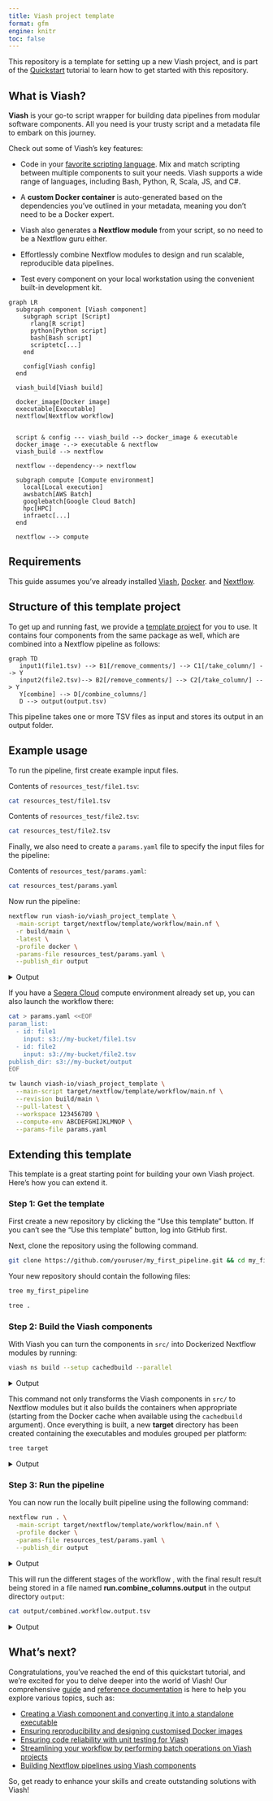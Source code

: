 ```yaml
---
title: Viash project template
format: gfm
engine: knitr
toc: false
---
```


<!-- README.md is generated from README.qmd using quarto render. Please edit that file -->

This repository is a template for setting up a new Viash project, and is part of the [Quickstart](https://viash.io/quickstart) tutorial to learn how to get started with this repository.

## What is Viash?

**Viash** is your go-to script wrapper for building data pipelines from modular software components. All you need is your trusty script and a metadata file to embark on this journey.

Check out some of Viash's key features:

- Code in your [favorite scripting language](/guide/component/create-component.html). Mix and match scripting between multiple components to suit your needs. Viash supports a wide range of languages, including Bash, Python, R, Scala, JS, and C#.

- A **custom Docker container** is auto-generated based on the dependencies you've outlined in your metadata, meaning you don't need to be a Docker expert.

- Viash also generates a **Nextflow module** from your script, so no need to be a Nextflow guru either.

- Effortlessly combine Nextflow modules to design and run scalable, reproducible data pipelines.

- Test every component on your local workstation using the convenient built-in development kit.

```mermaid
graph LR
  subgraph component [Viash component]
    subgraph script [Script]
      rlang[R script]
      python[Python script]
      bash[Bash script]
      scriptetc[...]
    end

    config[Viash config]
  end

  viash_build[Viash build]

  docker_image[Docker image]
  executable[Executable]
  nextflow[Nextflow workflow]

  
  script & config --- viash_build --> docker_image & executable
  docker_image -.-> executable & nextflow
  viash_build --> nextflow

  nextflow --dependency--> nextflow

  subgraph compute [Compute environment]
    local[Local execution]
    awsbatch[AWS Batch]
    googlebatch[Google Cloud Batch]
    hpc[HPC]
    infraetc[...]
  end

  nextflow --> compute
```

## Requirements

This guide assumes you've already installed [Viash](https://viash.io/installation), [Docker](https://docs.docker.com/engine/install). and [Nextflow](https://www.nextflow.io/index.html#GetStarted).


## Structure of this template project

To get up and running fast, we provide a [template project](https://github.com/viash-io/viash_project_template) for you to use. It contains four components from the same package as well, which are combined into a Nextflow pipeline as follows:

```mermaid
graph TD
   input1(file1.tsv) --> B1[/remove_comments/] --> C1[/take_column/] --> Y
   input2(file2.tsv)--> B2[/remove_comments/] --> C2[/take_column/] --> Y
   Y[combine] --> D[/combine_columns/]
   D --> output(output.tsv)
```

This pipeline takes one or more TSV files as input and stores its output in an output folder.

## Example usage

To run the pipeline, first create example input files.

Contents of `resources_test/file1.tsv`:

```bash
cat resources_test/file1.tsv
```

Contents of `resources_test/file2.tsv`:

```bash
cat resources_test/file2.tsv
```

Finally, we also need to create a `params.yaml` file to specify the input files for the pipeline:

Contents of `resources_test/params.yaml`:

```bash
cat resources_test/params.yaml
```

Now run the pipeline:

```bash
nextflow run viash-io/viash_project_template \
  -main-script target/nextflow/template/workflow/main.nf \
  -r build/main \
  -latest \
  -profile docker \
  -params-file resources_test/params.yaml \
  --publish_dir output
```

<details>
<summary>Output</summary>

```bash
# avoid ansi log for proper static output using -ansi-log false
nextflow run viash-io/viash_project_template \
  -main-script target/nextflow/template/workflow/main.nf \
  -r build/main \
  -latest \
  -profile docker \
  --publish_dir output \
  -params-file resources_test/params.yaml \
  -ansi-log false
```

</details>

If you have a [Seqera Cloud](https://cloud.seqera.io) compute environment already set up, you can also launch the workflow there:

```bash
cat > params.yaml <<EOF
param_list:
  - id: file1
    input: s3://my-bucket/file1.tsv
  - id: file2
    input: s3://my-bucket/file2.tsv
publish_dir: s3://my-bucket/output
EOF

tw launch viash-io/viash_project_template \
  --main-script target/nextflow/template/workflow/main.nf \
  --revision build/main \
  --pull-latest \
  --workspace 123456789 \
  --compute-env ABCDEFGHIJKLMNOP \
  --params-file params.yaml
```

## Extending this template

This template is a great starting point for building your own Viash project. Here's how you can extend it.


### Step 1: Get the template

First create a new repository by clicking the "Use this template" button. If you can't see the "Use this template" button, log into GitHub first.

Next, clone the repository using the following command.

```bash
git clone https://github.com/youruser/my_first_pipeline.git && cd my_first_pipeline
```

Your new repository should contain the following files:

```bash
tree my_first_pipeline
```

```bash
tree .
```

### Step 2: Build the Viash components

With Viash you can turn the components in `src/` into Dockerized Nextflow modules by running:

```bash
viash ns build --setup cachedbuild --parallel
```

<details>
<summary>Output</summary>

```bash
viash ns build --setup cachedbuild --parallel
```

</details>

This command not only transforms the Viash components in `src/` to Nextflow modules but it also builds the containers when appropriate (starting from the Docker cache when available using the `cachedbuild` argument). Once everything is built, a new **target** directory has been created containing the executables and modules grouped per platform:

```bash
tree target
```

<details>
<summary>Output</summary>
```bash
tree target
```
</details>

### Step 3: Run the pipeline

You can now run the locally built pipeline using the following command:

```bash
nextflow run . \
  -main-script target/nextflow/template/workflow/main.nf \
  -profile docker \
  -params-file resources_test/params.yaml \
  --publish_dir output
```

<details>
<summary>Output</summary>
```bash
# avoid ansi log for proper static output using -ansi-log false
nextflow run . \
  -main-script target/nextflow/template/workflow/main.nf \
  -profile docker \
  -params-file resources_test/params.yaml \
  --publish_dir output \
  -ansi-log false
```
</details>

This will run the different stages of the workflow , with the final result result being stored in a file named **run.combine_columns.output** in the output directory `output`:

```bash
cat output/combined.workflow.output.tsv
```

<details>
<summary>Output</summary>
```bash
cat output/combined.workflow.output.tsv
```
</details>


## What's next?

Congratulations, you've reached the end of this quickstart tutorial, and we're excited for you to delve deeper into the world of Viash!
Our comprehensive [guide](https://viash.io/guide) and [reference documentation](https://viash.io/reference) is here to help you explore various topics, such as:

* [Creating a Viash component and converting it into a standalone executable](https://viash.io/guide/component/create-component)
* [Ensuring reproducibility and designing customised Docker images](https://viash.io/guide/component/add-dependencies)
* [Ensuring code reliability with unit testing for Viash](https://viash.io/guide/component/unit-testing)
* [Streamlining your workflow by performing batch operations on Viash projects](https://viash.io/guide/project/batch-processing)
* [Building Nextflow pipelines using Viash components](https://viash.io/guide/nextflow_vdsl3)

So, get ready to enhance your skills and create outstanding solutions with Viash!
